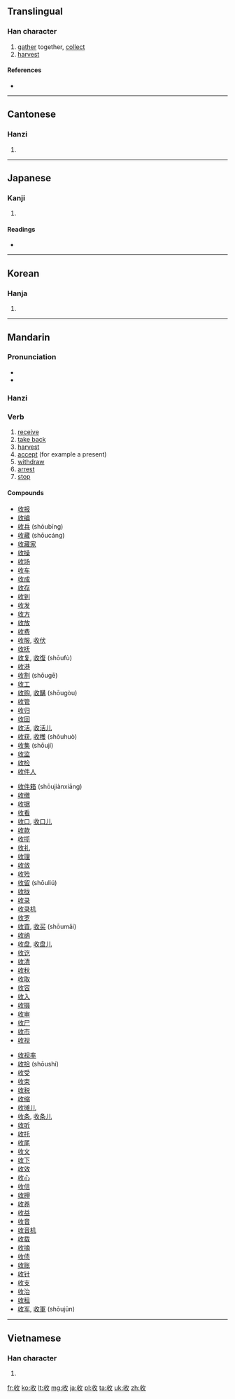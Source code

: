 {{also|収}}
==Translingual==
{{stroke order|strokes=6}}

===Han character===
{{Han char|rn=66|rad=攴|as=02|sn=6|four=2874<sub>0</sub>|canj=女中人大 (VLOK)}}

# [[gather]] together, [[collect]]
# [[harvest]]

====References====
* {{Han ref|kx=0468.060|dkj=13110|dj=0815.350|hdz=21448.020|uh=6536|ud=25910|bh=A6AC|bd=42668}}

----

==Cantonese==

===Hanzi===
{{yue-hanzi|jyut=|y=sau1}}

# {{defn|lang=yue|sort=攴02}}

----

==Japanese==

===Kanji===
{{ja-kanji|grade=|rs=攴02}}

# {{defn|lang=ja|sort=攴02}}

====Readings====
* {{ja-readings|on=[[しゅう]] (shū)|kun=[[おさめる]] (osameru)}}

----

==Korean==

===Hanja===
{{ko-hanja|hangeul=수|eumhun=|rv=su|mr=su|y=swu}}

# {{defn|lang=ko|sort=攴02}}

----

==Mandarin==

===Pronunciation===
* {{IPA|/ʂou˥˥/|lang=cmn}}
* {{audio|zh-shōu.ogg|audio}}

===Hanzi===
{{cmn-hanzi|pin=[[shōu]] ([[shou1]])|wg=shou<sup>1</sup>}}

===Verb===
{{cmn-verb|pin=shōu|pint=shou1|rs=攴02}}

# [[receive]]
# [[take back]]
# [[harvest]]
# [[accept]] (for example a present)
# [[withdraw]]
# [[arrest]]
# [[stop]]

====Compounds====
{{top3}}
* [[收报]]
* [[收编]]
* [[收兵]] (shōubīng)
* [[收藏]] (shōucáng)
* [[收藏家]]
* [[收操]]
* [[收场]]
* [[收车]]
* [[收成]]
* [[收存]]
* [[收到]]
* [[收发]]
* [[收方]]
* [[收放]]
* [[收费]]
* [[收服]], [[收伏]]
* [[收抚]]
* [[收复]], [[收復]] (shōufù)
* [[收港]]
* [[收割]] (shōugē)
* [[收工]]
* [[收购]], [[收購]] (shōugòu)
* [[收管]]
* [[收归]]
* [[收回]]
* [[收活]], [[收活儿]]
* [[收获]], [[收穫]] (shōuhuò)
* [[收集]] (shōují)
* [[收监]]
* [[收检]]
* [[收件人]]
{{mid3}}
* [[收件箱]] (shōujiànxiāng)
* [[收缴]]
* [[收据]]
* [[收看]]
* [[收口]], [[收口儿]]
* [[收款]]
* [[收揽]]
* [[收礼]]
* [[收理]]
* [[收敛]]
* [[收殓]]
* [[收留]] (shōuliú)
* [[收拢]]
* [[收录]]
* [[收录机]]
* [[收罗]]
* [[收買]], [[收买]] (shōumǎi)
* [[收纳]]
* [[收盘]], [[收盘儿]]
* [[收讫]]
* [[收清]]
* [[收秋]]
* [[收取]]
* [[收容]]
* [[收入]]
* [[收摄]]
* [[收审]]
* [[收尸]]
* [[收市]]
* [[收视]]
{{mid3}}
* [[收视率]]
* [[收拾]] (shōushí)
* [[收受]]
* [[收束]]
* [[收税]]
* [[收缩]]
* [[收摊儿]]
* [[收条]], [[收条儿]]
* [[收听]]
* [[收托]]
* [[收尾]]
* [[收文]]
* [[收下]]
* [[收效]]
* [[收心]]
* [[收信]]
* [[收押]]
* [[收养]]
* [[收益]]
* [[收音]]
* [[收音机]]
* [[收载]]
* [[收摘]]
* [[收债]]
* [[收账]]
* [[收针]]
* [[收支]]
* [[收治]]
* [[收租]]
* [[收军]], [[收軍]] (shōujūn)
{{bottom}}

----

==Vietnamese==

===Han character===
{{vi-hantu|[[thu]], [[thâu]], [[tho]], [[thò]], [[dũ]], [[thua]]|rs=攴02}}

# {{defn|lang=vi|sort=攴02}}

[[fr:收]]
[[ko:收]]
[[lt:收]]
[[mg:收]]
[[ja:收]]
[[pl:收]]
[[ta:收]]
[[uk:收]]
[[zh:收]]